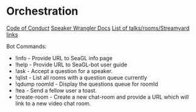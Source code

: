 # Orchestration

[Code of Conduct](https://seagl.org/code_of_conduct.html)
[Speaker Wrangler Docs](https://docs.google.com/document/d/17qAjlXJ3Yisc0jpZwfrQQPbhtuqhk_K5MYb0_5yO0ck/edit)
[List of talks/rooms/Streamyard links](https://docs.google.com/spreadsheets/d/1ahtpukV88htsUjXr98OfBEHfD-VrZZETWF2wMe-4JI4/edit#gid=1993670077)

Bot Commands:
* !info - Provide URL to SeaGL info page
* !help - Provide URL to SeaGL-bot user guide
* !ask <question> - Accept a question for a speaker.
* !qlist - List all rooms with a question queue currently
* !qdump roomId - Display the questions queue for roomId
* !tea <user-id> - Send a fellow user a toast.
* !create-room <room-name> - Create a new chat-room and provide a URL
   which will link to a new video chat room.
